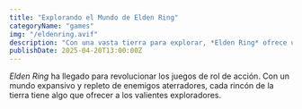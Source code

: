 ```yaml
---
title: "Explorando el Mundo de Elden Ring"
categoryName: "games"
img: "/eldenring.avif"
description: "Con una vasta tierra para explorar, *Elden Ring* ofrece uno de los mundos más ricos en detalle y peligro que jamás hayas visto."
publishDate: 2025-04-20T13:00:00Z
---
```

*Elden Ring* ha llegado para revolucionar los juegos de rol de acción. Con un mundo expansivo y repleto de enemigos aterradores, cada rincón de la tierra tiene algo que ofrecer a los valientes exploradores.
